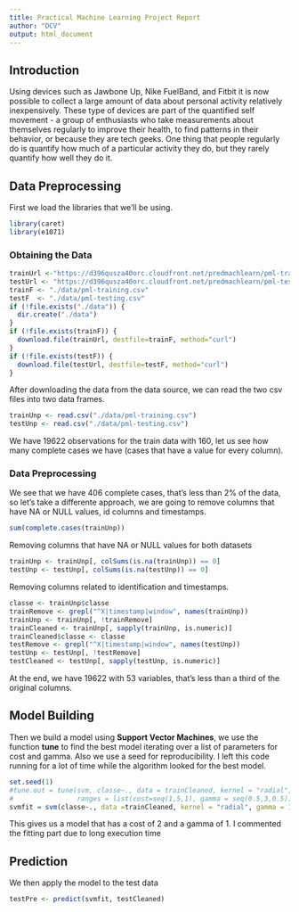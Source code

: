 ---
title: Practical Machine Learning Project Report
author: "DCV"
output: html_document
---

## Introduction  
Using devices such as Jawbone Up, Nike FuelBand, and Fitbit it is now possible to collect a large amount of data about personal activity relatively inexpensively. These type of devices are part of the quantified self movement - a group of enthusiasts who take measurements about themselves regularly to improve their health, to find patterns in their behavior, or because they are tech geeks. One thing that people regularly do is quantify how much of a particular activity they do, but they rarely quantify how well they do it.

## Data Preprocessing 
First we load the libraries that we'll be using.
```{r, cache = T, eval=FALSE}
library(caret)
library(e1071)
```
### Obtaining the Data
```{r, cache = T, eval=FALSE}
trainUrl <-"https://d396qusza40orc.cloudfront.net/predmachlearn/pml-training.csv"
testUrl <- "https://d396qusza40orc.cloudfront.net/predmachlearn/pml-testing.csv"
trainF <- "./data/pml-training.csv"
testF  <- "./data/pml-testing.csv"
if (!file.exists("./data")) {
  dir.create("./data")
}
if (!file.exists(trainF)) {
  download.file(trainUrl, destfile=trainF, method="curl")
}
if (!file.exists(testF)) {
  download.file(testUrl, destfile=testF, method="curl")
}
```  

After downloading the data from the data source, we can read the two csv files into two data frames.  
```{r, cache = T, eval=FALSE}
trainUnp <- read.csv("./data/pml-training.csv")
testUnp <- read.csv("./data/pml-testing.csv")
```

We have 19622 observations for the train data with 160, let us see how many complete cases we have (cases that have a value for every column).

### Data Preprocessing
We see that we have 406 complete cases, that's less than 2% of the data, so let's take a differente approach, we are going to remove columns that have NA or NULL values, id columns and timestamps.
```{r, cache = T, eval=FALSE}
sum(complete.cases(trainUnp))
```
Removing columns that have NA or NULL values for both datasets
```{r, cache = T, eval=FALSE}
trainUnp <- trainUnp[, colSums(is.na(trainUnp)) == 0] 
testUnp <- testUnp[, colSums(is.na(testUnp)) == 0] 
```  
Removing columns related to identification and timestamps.
```{r, cache = T, eval=FALSE}
classe <- trainUnp$classe
trainRemove <- grepl("^X|timestamp|window", names(trainUnp))
trainUnp <- trainUnp[, !trainRemove]
trainCleaned <- trainUnp[, sapply(trainUnp, is.numeric)]
trainCleaned$classe <- classe
testRemove <- grepl("^X|timestamp|window", names(testUnp))
testUnp <- testUnp[, !testRemove]
testCleaned <- testUnp[, sapply(testUnp, is.numeric)]
```
At the end, we have 19622 with 53 variables, that's less than a third of the original columns.

## Model Building
Then we build a model using **Support Vector Machines**, we use the function **tune** to find the best model iterating over a list of parameters for cost and gamma. Also we use a seed for reproducibility. I left this code running for a lot of time while the algorithm looked for the best model.
```{r, cache = T, eval=FALSE}
set.seed(1)
#tune.out = tune(svm, classe~., data = trainCleaned, kernel = "radial",
#                ranges = list(cost=seq(1,5,1), gamma = seq(0.5,3,0.5)))
svmfit = svm(classe~., data =trainCleaned, kernel = "radial", gamma = 1, cost = 2)
```
This gives us a model that has a cost of 2 and a gamma of 1. I commented the fitting part due to long execution time

## Prediction
We then apply the model to the test data
```{r, cache = T, eval=FALSE}
testPre <- predict(svmfit, testCleaned)
```  
